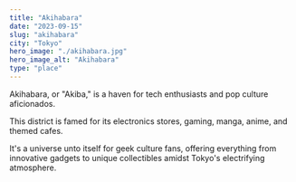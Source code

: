 ```yaml
---
title: "Akihabara"
date: "2023-09-15"
slug: "akihabara"
city: "Tokyo"
hero_image: "./akihabara.jpg"
hero_image_alt: "Akihabara"
type: "place"
---
```


Akihabara, or "Akiba," is a haven for tech enthusiasts and pop culture aficionados.

This district is famed for its electronics stores, gaming, manga, anime, and themed cafes.

It's a universe unto itself for geek culture fans, offering everything from innovative gadgets to unique collectibles amidst Tokyo's electrifying atmosphere.